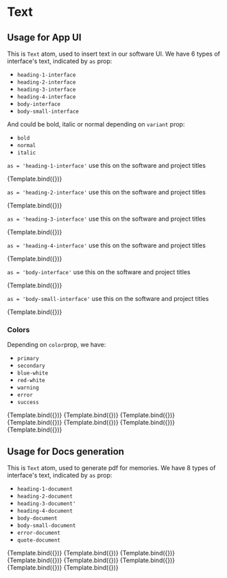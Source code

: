<!-- Text.stories.mdx -->



<Meta title="Atoms/Text" component={Text} />


# Text


##  Usage for App UI

This is `Text` atom, used to insert text in our software UI. 
We have 6 types of interface's text, indicated by `as` prop:

- `heading-1-interface`
- `heading-2-interface`
- `heading-3-interface`
- `heading-4-interface`
- `body-interface`
- `body-small-interface`

And could be bold, italic or normal depending on `variant` prop:

- `bold`
- `normal`
- `italic`

`as = 'heading-1-interface'` use this on the software and project titles

<Canvas withSource="open" withToolbar>
  <Story
    name="heading-1-interface"
    args={{
      as: "heading-1-interface",
      variant: "bold",
      children: "welcome to structuraid",
      color: "primary"
    }}
  >
    {Template.bind({})}
  </Story>
</Canvas>

`as = 'heading-2-interface'` use this on the software and project titles

<Canvas withSource="open" withToolbar>
  <Story
    name="heading-2-interface"
    args={{
      as: "heading-2-interface",
      variant: "bold",
      children: "PIP: lago alto",
      color: "secondary"
    }}
  >
    {Template.bind({})}
  </Story>
</Canvas>

`as = 'heading-3-interface'` use this on the software and project titles

<Canvas withSource="open" withToolbar>
  <Story
    name="heading-3-interface"
    args={{
      as: "heading-3-interface",
      variant: "normal",
      children: "PIP: lago alto",
      color: "secondary"
    }}
  >
    {Template.bind({})}
  </Story>
</Canvas>

`as = 'heading-4-interface'` use this on the software and project titles

<Canvas withSource="open" withToolbar>
  <Story
    name="heading-4-interface"
    args={{
      as: "heading-4-interface",
      variant: "normal",
      children: "PIP: lago alto",
      color: "secondary"
    }}
  >
    {Template.bind({})}
  </Story>
</Canvas>

`as = 'body-interface'` use this on the software and project titles

<Canvas withSource="open" withToolbar>
  <Story
    name="body-interface"
    args={{
      as: "body-interface",
      variant: "normal",
      children: "Reinforced concrete footings are structural members used to support columns and walls and to transmit and distribute their loads to the soil. The design is based on the assumption that the footing is rigid, so that the variation of the soil pressure under the footing is linear. Uniform soil pressure is achieved when the column load coincides with the centroid of the footing. Although this assumption is acceptable for rigid footings, such an assumption becomes less accurate as the footing becomes relatively more flexible.",
      color: "secondary"
    }}
  >
    {Template.bind({})}
  </Story>
</Canvas>

`as = 'body-small-interface'` use this on the software and project titles

<Canvas withSource="open" withToolbar>
  <Story
    name="body-small-interface"
    args={{
      as: "body-small-interface",
      variant: "normal",
      children: "Reinforced concrete footings are structural members used to support columns and walls and to transmit and distribute their loads to the soil. The design is based on the assumption that the footing is rigid, so that the variation of the soil pressure under the footing is linear. Uniform soil pressure is achieved when the column load coincides with the centroid of the footing. Although this assumption is acceptable for rigid footings, such an assumption becomes less accurate as the footing becomes relatively more flexible.",
      color: "secondary"
    }}
  >
    {Template.bind({})}
  </Story>
</Canvas>

### Colors

Depending on `color`prop, we have:

- `primary`
- `secondary`
- `blue-white`
- `red-white`
- `warning`
- `error`
- `success`

<Canvas withSource="open" withToolbar>
  <Story
    name="body-small-interface-color-primary"
    args={{
      as: "body-small-interface",
      variant: "normal",
      children: "Reinforced concrete footings are structural members used to support columns and walls and to transmit and distribute their loads to the soil. The design is based on the assumption that the footing is rigid, so that the variation of the soil pressure under the footing is linear. Uniform soil pressure is achieved when the column load coincides with the centroid of the footing. Although this assumption is acceptable for rigid footings, such an assumption becomes less accurate as the footing becomes relatively more flexible.",
      color: "primary"
    }}
  >
    {Template.bind({})}
  </Story>
</Canvas>

<Canvas withSource="open" withToolbar>
  <Story
    name="body-small-interface-color-secondary"
    args={{
      as: "body-small-interface",
      variant: "normal",
      children: "Reinforced concrete footings are structural members used to support columns and walls and to transmit and distribute their loads to the soil. The design is based on the assumption that the footing is rigid, so that the variation of the soil pressure under the footing is linear. Uniform soil pressure is achieved when the column load coincides with the centroid of the footing. Although this assumption is acceptable for rigid footings, such an assumption becomes less accurate as the footing becomes relatively more flexible.",
      color: "secondary"
    }}
  >
    {Template.bind({})}
  </Story>
</Canvas>

<Canvas withSource="open" withToolbar>
  <Story
    name="body-small-interface-color-blue-white"
    args={{
      as: "body-small-interface",
      variant: "normal",
      children: "Footing type A schema",
      color: "blue-white"
    }}
  >
    {Template.bind({})}
  </Story>
</Canvas>

<Canvas withSource="open" withToolbar>
  <Story
    name="body-small-interface-color-red-white"
    args={{
      as: "body-small-interface",
      variant: "bold",
      children: "Footing type A schema",
      color: "red-white"
    }}
  >
    {Template.bind({})}
  </Story>
</Canvas>

<Canvas withSource="open" withToolbar>
  <Story
    name="body-small-interface-color-warning"
    args={{
      as: "body-small-interface",
      variant: "normal",
      children: "Footing pressure is 2% great than foundation's limit",
      color: "warning"
    }}
  >
    {Template.bind({})}
  </Story>
</Canvas>

<Canvas withSource="open" withToolbar>
  <Story
    name="body-small-interface-color-error"
    args={{
      as: "body-small-interface",
      variant: "normal",
      children: "Footing pressure exceeds limit of foundation",
      color: "error"
    }}
  >
    {Template.bind({})}
  </Story>
</Canvas>

<Canvas withSource="open" withToolbar>
  <Story
    name="body-small-interface-color-success"
    args={{
      as: "body-small-interface",
      variant: "normal",
      children: "DXF succesfully loaded",
      color: "success"
    }}
  >
    {Template.bind({})}
  </Story>
</Canvas>


##  Usage for Docs generation

This is `Text` atom, used to generate pdf for memories. 
We have 8 types of interface's text, indicated by `as` prop:

- `heading-1-document`
- `heading-2-document`
- `heading-3-document'`
- `heading-4-document`
- `body-document`
- `body-small-document`
- `error-document`
- `quote-document`

<Canvas withSource="open" withToolbar>
  <Story
    name="heading-1-document"
    args={{
      as: "heading-1-document",
      children: "PIP: Lago alto | structural design memories"
    }}
  >
    {Template.bind({})}
  </Story>
</Canvas>

<Canvas withSource="open" withToolbar>
  <Story
    name="heading-2-document"
    args={{
      as: "heading-2-document",
      children: "Footing design"
    }}
  >
    {Template.bind({})}
  </Story>
</Canvas>

<Canvas withSource="open" withToolbar>
  <Story
    name="heading-3-document"
    args={{
      as: "heading-3-document",
      children: "Footing type 1"
    }}
  >
    {Template.bind({})}
  </Story>
</Canvas>

<Canvas withSource="open" withToolbar>
  <Story
    name="heading-4-document"
    args={{
      as: "heading-4-document",
      children: "One-way shear check | Two-ways shear check | Bending reinforcement"
    }}
  >
    {Template.bind({})}
  </Story>
</Canvas>

<Canvas withSource="open" withToolbar>
  <Story
    name="body-document"
    args={{
      as: "body-document",
      children: "Reinforced concrete footings are structural members used to support columns and walls and to transmit and distribute their loads to the soil. The design is based on the assumption that the footing is rigid, so that the variation of the soil pressure under the footing is linear. Uniform soil pressure is achieved when the column load coincides with the centroid of the footing. Although this assumption is acceptable for rigid footings, such an assumption becomes less accurate as the footing becomes relatively more flexible."
    }}
  >
    {Template.bind({})}
  </Story>
</Canvas>

<Canvas withSource="open" withToolbar>
  <Story
    name="body-small-document"
    args={{
      as: "body-small-document",
      children: "Reinforced concrete footings are structural members used to support columns and walls and to transmit and distribute their loads to the soil. The design is based on the assumption that the footing is rigid, so that the variation of the soil pressure under the footing is linear. Uniform soil pressure is achieved when the column load coincides with the centroid of the footing. Although this assumption is acceptable for rigid footings, such an assumption becomes less accurate as the footing becomes relatively more flexible."
    }}
  >
    {Template.bind({})}
  </Story>
</Canvas>

<Canvas withSource="open" withToolbar>
  <Story
    name="error-document"
    args={{
      as: "error-document",
      children: "shear checks failled"
    }}
  >
    {Template.bind({})}
  </Story>
</Canvas>

<Canvas withSource="open" withToolbar>
  <Story
    name="quote-document"
    args={{
      as: "quote-document",
      children: "Once the area is determined, a factored soil pressure is obtained by dividing the factored load, Pu= 1.2D + 1.6L, by the area of the footing. This is required to design the footing by the strength design method."
    }}
  >
    {Template.bind({})}
  </Story>
</Canvas>
